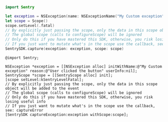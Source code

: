```swift {tabTitle:Swift}
import Sentry

let exception = NSException(name: NSExceptionName("My Custom exception"), reason: "User clicked the button", userInfo: nil)
let scope = Scope()
scope.setLevel(.fatal)
// By explicitly just passing the scope, only the data in this scope object will be added to the event
// The global scope (calls to configureScope) will be ignored
// Only do this if you have mastered this SDK, otherwise, you risk losing useful info
// If you just want to mutate what's in the scope use the callback, see: captureError
SentrySDK.capture(exception: exception, scope: scope)
```

```objc {tabTitle:Objective-C}
@import Sentry;

NSException *exception = [[NSException alloc] initWithName:@"My Custom exception" reason:@"User clicked the button" userInfo:nil];
SentryScope *scope = [[SentryScope alloc] init];
[scope setLevel:kSentryLevelFatal];
// By explicitly just passing the scope, only the data in this scope object will be added to the event
// The global scope (calls to configureScope) will be ignored
// Only do this if you have mastered this SDK, otherwise, you risk losing useful info
// If you just want to mutate what's in the scope use the callback, see: captureError
[SentrySDK captureException:exception withScope:scope];
```
